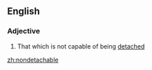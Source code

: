 ==English==
===Adjective===
{{en-adj|-}}
# That which is not capable of being [[detached]]

[[zh:nondetachable]]